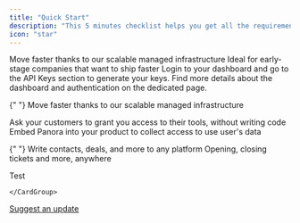 ```yaml
---
title: "Quick Start"
description: "This 5 minutes checklist helps you get all the requirements to start adding integrations to your product. "
icon: "star"
---
```


<Steps titleSize="h3">

<Step title="Create a free account, or run the self-hosted version:">
  <CardGroup cols={2}>
    <Card
      title="Create an account"
      icon="pen-to-square"
      href="https://tally.so/r/w5ZoaN?source=docs_welcome"
    >
      Move faster thanks to our scalable managed infrastructure
    </Card>
    <Card
      title="Visit Self-Hosting Guide"
      icon="house-laptop"
      href="/open-source/self-host-guide"
    >
      Ideal for early-stage companies that want to ship faster
    </Card>
  </CardGroup>
</Step>

  <Step title="Generate your API Keys">
   Login to your dashboard and go to the API Keys section to generate your keys.
   Find more details about the dashboard and authentication on the dedicated page.

{" "}
<CardGroup cols={1}>
  <Card title="Authentication" icon="code" href="/core-concepts/auth">
    Move faster thanks to our scalable managed infrastructure
  </Card>
</CardGroup>

  </Step>

<Step title="Collecting access rights your users data">
<CardGroup cols={2}>
  <Card
    title="No Code: Magic links"
    icon="wand-magic-sparkles"
    href="/core-concepts/magic-links"
  >
    Ask your customers to grant you access to their tools, without writing code
  </Card>
  <Card
    title="For Developpers: Native Integration"
    icon="code"
    href="/core-concepts/embedded-catalog"
  >
    Embed Panora into your product to collect access to use user's data
  </Card>
</CardGroup>

  </Step>

{" "}
<Step title="Write data to multiple platforms with one endpoint">
  <CardGroup cols={2}>
    <Card title="CRM" icon="address-book" href="/crm/quick-start">
      Write contacts, deals, and more to any platform
    </Card>
    <Card title="Ticketing" icon="ticket" href="/ticketing/introduction">
      Opening, closing tickets and more, anywhere
    </Card>
  </CardGroup>
</Step>

  <Step title="Listen to events coming from multiple platforms using one webhook">
    <CardGroup cols={1}>
      <Card
        title="Setup your unified webhook"
        icon="address-book"
        href="/webhooks/overview"
      >
      Test
      </Card>
      
    </CardGroup>
  </Step>
</Steps>

[Suggest an update](https://tally.so/r/mRD1QQ?feedback_source=home_quick-start)
